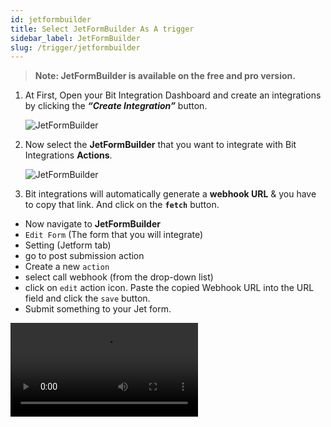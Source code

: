 ```yaml
---
id: jetformbuilder
title: Select JetFormBuilder As A trigger
sidebar_label: JetFormBuilder
slug: /trigger/jetformbuilder
---
```



> **Note: JetFormBuilder is available on the free and pro version.**

1. At First, Open your Bit Integration Dashboard and create an integrations by clicking the **_“Create Integration”_** button.

   <Image src="trigger/_create-integrations" alt="JetFormBuilder" w="1020" h="350" />

2. Now select the **JetFormBuilder** that you want to integrate with Bit Integrations **Actions**.

   <Image src="trigger/jetformbuilder/select-trigger" alt="JetFormBuilder" w="1020" h="350" />

3.	Bit integrations will automatically generate a **webhook URL** & you have to copy that link. And click on the **`fetch`** button.   
   * Now navigate to **JetFormBuilder** 
   * `Edit Form` (The form that you will integrate) 
   * Setting (Jetform tab) 
   * go to post submission action 
   * Create a new `action` 
   * select call webhook (from the drop-down list) 
   * click on `edit` action icon. Paste the copied Webhook URL into the URL field and click the `save` button. 
   * Submit something to your Jet form. 
   <Video src="jetformbuilder-fetch-data" alt="JetFormBuilder" w="1020" h="350" />
4. Then go to the Bit integration page and click on the set action button.
   <Image src="trigger/jetformbuilder/click-set-action" alt="JetFormBuilder" w="1020" h="350" />


<br/>

:::info
  After completing these steps, the **Actions** list will appear, and select the action you want to integrate with your selected **Trigger**. Now you have to **authorize** the Action. To know more about authorization, Go to **Actions** from the left side menu and select the Action you want to integrate with your chosen trigger.
:::

